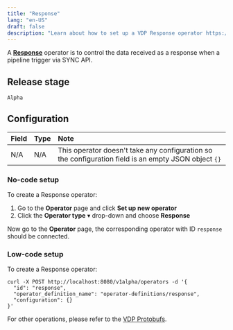 ```yaml
---
title: "Response"
lang: "en-US"
draft: false
description: "Learn about how to set up a VDP Response operator https://github.com/instill-ai/vdp"
---
```


A [**Response**](response) operator is to control the data received as a response when a pipeline trigger via SYNC API.

## Release stage

`Alpha`

## Configuration

| Field | Type | Note                                                                                                 |
| :---- | :--- | :--------------------------------------------------------------------------------------------------- |
| N/A   | N/A  | This operator doesn't take any configuration so the configuration field is an empty JSON object `{}` |

### No-code setup

To create a Response operator:

1. Go to the **Operator** page and click **Set up new operator**
2. Click the **Operator type** ▾ drop-down and choose **Response**

Now go to the **Operator** page, the corresponding operator with ID `response` should be connected.

### Low-code setup

To create a Response operator:

```shellscript cURL
curl -X POST http://localhost:8080/v1alpha/operators -d '{
  "id": "response",
  "operator_definition_name": "operator-definitions/response",
  "configuration": {}
}'
```

For other operations, please refer to the [VDP Protobufs](https://buf.build/instill-ai/protobufs).
